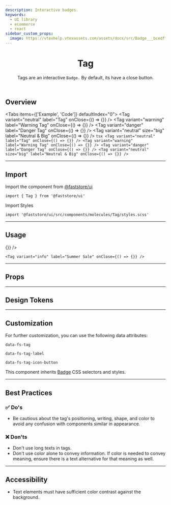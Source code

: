 ```yaml
---
description: Interactive badges.
keywords:
  - UI library
  - ecommerce
  - react
sidebar_custom_props:
  image: https://vtexhelp.vtexassets.com/assets/docs/src/Badge___bcedffeb307527c1606be224a7fb5ac1.png
---
```



<header>

# Tag

Tags are an interactive `Badge.` By default, its have a close button.

</header>

## Overview

<Tabs items={['Example', 'Code']} defaultIndex="0">
  <Tab>
    <OverviewSection>
      <Tag variant="neutral" label="Tag" onClose={() => {}} />
      <Tag variant="warning" label="Warning Tag" onClose={() => {}} />
      <Tag variant="danger" label="Danger Tag" onClose={() => {}} />
      <Tag
        variant="neutral"
        size="big"
        label="Neutral & Big"
        onClose={() => {}}
      />
    </OverviewSection>
  </Tab>
  <Tab>
    ```tsx
    <Tag variant="neutral" label="Tag" onClose={() => {}} />
    <Tag variant="warning" label="Warning Tag" onClose={() => {}} />
    <Tag variant="danger" label="Danger Tag" onClose={() => {}} />
    <Tag
      variant="neutral"
      size="big"
      label="Neutral & Big"
      onClose={() => {}}
    />
    ```
  </Tab>
</Tabs>

---

## Import

Import the component from [@faststore/ui](/../components)

```tsx
import { Tag } from '@faststore/ui'
```

Import Styles

```tsx
import '@faststore/ui/src/components/molecules/Tag/styles.scss'
```

---

## Usage

<OverviewSection>
  <Tag variant="info" label="Summer Sale" onClose={() => {}} />
</OverviewSection>

```tsx
<Tag variant="info" label="Summer Sale" onClose={() => {}} />
```

---

## Props

<PropsSection name="Tag" />

---

## Design Tokens

<TokenTable>
  <TokenRow token="--fs-tag-text-color" value="var(--fs-color-text)" isColor />
  <TokenDivider />
  <TokenRow token="--fs-tag-icon-size" value="var(--fs-spacing-3)" />
  <TokenRow token="--fs-tag-icon-stroke-width" value="var(--fs-spacing-4)" />
</TokenTable>

---

## Customization

For further customization, you can use the following data attributes:

`data-fs-tag`

`data-fs-tag-label`

`data-fs-tag-icon-button`

This component inherits [Badge](/components/atoms/badge) CSS selectors and styles.

---

## Best Practices

### ✅ Do's

- Be cautious about the tag's positioning, writing, shape, and color to avoid any confusion with components similar in appearance.

### ❌ Don'ts

- Don't use long texts in tags.
- Don't use color alone to convey information. If color is needed to convey meaning, ensure there is a text alternative for that meaning as well.

---

## Accessibility

- Text elements must have sufficient color contrast against the background.
